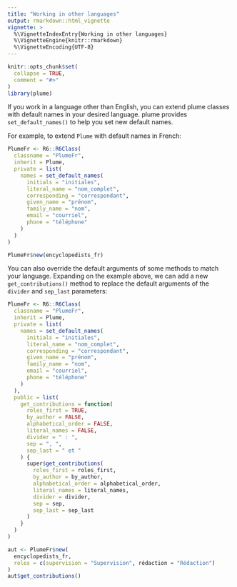 ```yaml
---
title: "Working in other languages"
output: rmarkdown::html_vignette
vignette: >
  %\VignetteIndexEntry{Working in other languages}
  %\VignetteEngine{knitr::rmarkdown}
  %\VignetteEncoding{UTF-8}
---
```


```r
knitr::opts_chunk$set(
  collapse = TRUE,
  comment = "#>"
)
library(plume)
```

If you work in a language other than English, you can extend plume classes with default names in your desired language. plume provides `set_default_names()` to help you set new default names.

For example, to extend `Plume` with default names in French:

```r
PlumeFr <- R6::R6Class(
  classname = "PlumeFr",
  inherit = Plume,
  private = list(
    names = set_default_names(
      initials = "initiales",
      literal_name = "nom_complet",
      corresponding = "correspondant",
      given_name = "prénom",
      family_name = "nom",
      email = "courriel",
      phone = "téléphone"
    )
  )
)
```

```r
PlumeFr$new(encyclopedists_fr)
```

You can also override the default arguments of some methods to match your language. Expanding on the example above, we can add a new `get_contributions()` method to replace the default arguments of the `divider` and `sep_last` parameters:

```r
PlumeFr <- R6::R6Class(
  classname = "PlumeFr",
  inherit = Plume,
  private = list(
    names = set_default_names(
      initials = "initiales",
      literal_name = "nom_complet",
      corresponding = "correspondant",
      given_name = "prénom",
      family_name = "nom",
      email = "courriel",
      phone = "téléphone"
    )
  ),
  public = list(
    get_contributions = function(
      roles_first = TRUE,
      by_author = FALSE,
      alphabetical_order = FALSE,
      literal_names = FALSE,
      divider = " : ",
      sep = ", ",
      sep_last = " et "
    ) {
      super$get_contributions(
        roles_first = roles_first,
        by_author = by_author,
        alphabetical_order = alphabetical_order,
        literal_names = literal_names,
        divider = divider,
        sep = sep,
        sep_last = sep_last
      )
    }
  )
)
```

```r
aut <- PlumeFr$new(
  encyclopedists_fr,
  roles = c(supervision = "Supervision", rédaction = "Rédaction")
)
aut$get_contributions()
```
